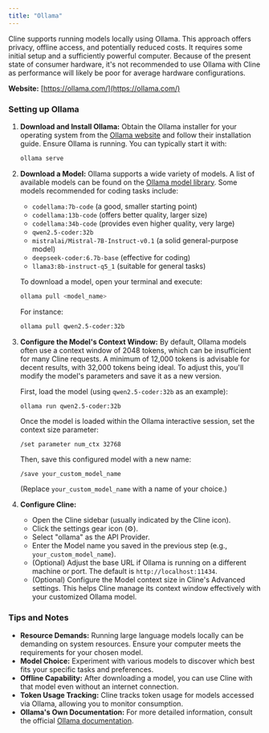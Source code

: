 ```yaml
---
title: "Ollama"
---
```


Cline supports running models locally using Ollama. This approach offers privacy, offline access, and potentially reduced costs. It requires some initial setup and a sufficiently powerful computer. Because of the present state of consumer hardware, it's not recommended to use Ollama with Cline as performance will likely be poor for average hardware configurations.

**Website:** [https://ollama.com/](https://ollama.com/)

### Setting up Ollama

1.  **Download and Install Ollama:**
    Obtain the Ollama installer for your operating system from the [Ollama website](https://ollama.com/) and follow their installation guide. Ensure Ollama is running. You can typically start it with:

    ```bash
    ollama serve
    ```

2.  **Download a Model:**
    Ollama supports a wide variety of models. A list of available models can be found on the [Ollama model library](https://ollama.com/library). Some models recommended for coding tasks include:
    - `codellama:7b-code` (a good, smaller starting point)
    - `codellama:13b-code` (offers better quality, larger size)
    - `codellama:34b-code` (provides even higher quality, very large)
    - `qwen2.5-coder:32b`
    - `mistralai/Mistral-7B-Instruct-v0.1` (a solid general-purpose model)
    - `deepseek-coder:6.7b-base` (effective for coding)
    - `llama3:8b-instruct-q5_1` (suitable for general tasks)

    To download a model, open your terminal and execute:

    ```bash
    ollama pull <model_name>
    ```

    For instance:

    ```bash
    ollama pull qwen2.5-coder:32b
    ```

3.  **Configure the Model's Context Window:**
    By default, Ollama models often use a context window of 2048 tokens, which can be insufficient for many Cline requests. A minimum of 12,000 tokens is advisable for decent results, with 32,000 tokens being ideal. To adjust this, you'll modify the model's parameters and save it as a new version.

    First, load the model (using `qwen2.5-coder:32b` as an example):

    ```bash
    ollama run qwen2.5-coder:32b
    ```

    Once the model is loaded within the Ollama interactive session, set the context size parameter:

    ```
    /set parameter num_ctx 32768
    ```

    Then, save this configured model with a new name:

    ```
    /save your_custom_model_name
    ```

    (Replace `your_custom_model_name` with a name of your choice.)

4.  **Configure Cline:**
    - Open the Cline sidebar (usually indicated by the Cline icon).
    - Click the settings gear icon (⚙️).
    - Select "ollama" as the API Provider.
    - Enter the Model name you saved in the previous step (e.g., `your_custom_model_name`).
    - (Optional) Adjust the base URL if Ollama is running on a different machine or port. The default is `http://localhost:11434`.
    - (Optional) Configure the Model context size in Cline's Advanced settings. This helps Cline manage its context window effectively with your customized Ollama model.

### Tips and Notes

- **Resource Demands:** Running large language models locally can be demanding on system resources. Ensure your computer meets the requirements for your chosen model.
- **Model Choice:** Experiment with various models to discover which best fits your specific tasks and preferences.
- **Offline Capability:** After downloading a model, you can use Cline with that model even without an internet connection.
- **Token Usage Tracking:** Cline tracks token usage for models accessed via Ollama, allowing you to monitor consumption.
- **Ollama's Own Documentation:** For more detailed information, consult the official [Ollama documentation](https://ollama.com/docs).
